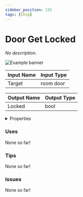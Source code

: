 ```yaml
---
sidebar_position: 125
tags: [Chip]
---
```


# Door Get Locked

*No description.*



![Example banner](./assets/f2918d8a-444c-429d-ab79-e2d445695a57.svg)

| Input Name | Input Type |
|-----------|-----------|
| Target | room door |

| Output Name | Output Type |
|-----------|-----------|
| Locked | bool |


<details>
  <summary>Properties</summary>
  <div>
    <div>
    <table>
      <thead>
        <tr>
          <th>Is beta required?</th>
          <th>❌</th>
        </tr>
        <tr>
          <th>Is this chip a trolling risk?</th>
          <th>❌</th>
        </tr>
        <tr>
          <th>Chip UUID</th>
          <th>f2918d8a-444c-429d-ab79-e2d445695a57</th>
        </tr>
      </thead>
    </table>
    </div>
  </div>
</details>

### Uses

None so far!

### Tips

None so far!

### Issues

None so far!